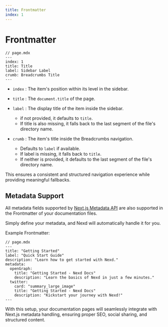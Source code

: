 ```yaml
---
title: Frontmatter
index: 1
---
```


# Frontmatter

```mdx
// page.mdx
---
index: 1
title: Title
label: Sidebar Label 
crumb: Breadcrumbs Title
---
```

- `index` : The item's position within its level in the sidebar.

- `title` : The `document.title` of the page.

- `label` : The display title of the item inside the sidebar.
    - if not provided, it defaults to `title`.
    - If title is also missing, it falls back to the last segment of the file's directory name.

- `crumb` : The item's title inside the Breadcrumbs navigation.
    - Defaults to `label` if available.
    - If label is missing, it falls back to `title`.
    - If neither is provided, it defaults to the last segment of the file's directory name.

This ensures a consistent and structured navigation experience while providing meaningful fallbacks.

## Metadata Support

All metadata fields supported by [Next.js Metadata API](https://nextjs.org/docs/app/building-your-application/optimizing/metadata) are also supported in the Frontmatter of your documentation files.

Simply define your metadata, and Nexd will automatically handle it for you.

Example Frontmatter:

```mdx
// page.mdx
---
title: "Getting Started"
label: "Quick Start Guide"
description: "Learn how to get started with Nexd."
metadata:
  openGraph:
    title: "Getting Started - Nexd Docs"
    description: "Learn the basics of Nexd in just a few minutes."
  twitter:
    card: "summary_large_image"
    title: "Getting Started - Nexd Docs"
    description: "Kickstart your journey with Nexd!"
---
```

With this setup, your documentation pages will seamlessly integrate with Next.js metadata handling, ensuring proper SEO, social sharing, and structured content.